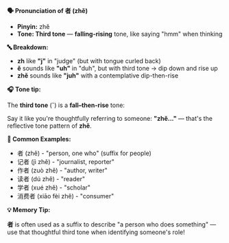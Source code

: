 **🗣️ Pronunciation of 者 (zhě)**

- **Pinyin:** zhě
- **Tone: Third tone** — **falling-rising** tone, like saying "hmm" when thinking

**🔤 Breakdown:**

- **zh** like **"j"** in "judge" (but with tongue curled back)
- **ě** sounds like **"uh"** in "duh", but with third tone → dip down and rise up
- **zhě** sounds like **"juh"** with a contemplative dip-then-rise

**🎧 Tone tip:**

The **third tone** (ˇ) is a **fall–then-rise** tone:

Say it like you're thoughtfully referring to someone: **"zhě..."** — that's the reflective tone
pattern of **zhě**.

**📝 Common Examples:**

- 者 (zhě) - "person, one who" (suffix for people)
- 记者 (jì zhě) - "journalist, reporter"
- 作者 (zuò zhě) - "author, writer"
- 读者 (dú zhě) - "reader"
- 学者 (xué zhě) - "scholar"
- 消费者 (xiāo fèi zhě) - "consumer"

**💡 Memory Tip:**

**者** is often used as a suffix to describe "a person who does something" — use that thoughtful
third tone when identifying someone's role!
